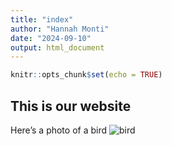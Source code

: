 ```yaml
---
title: "index"
author: "Hannah Monti"
date: "2024-09-10"
output: html_document
---
```


```r
knitr::opts_chunk$set(echo = TRUE)
```
## This is our website 

Here's a photo of a bird
![bird](https://cdn.britannica.com/10/250610-050-BC5CCDAF/Zebra-finch-Taeniopygia-guttata-bird.jpg?w=400&h=300&c=crop)